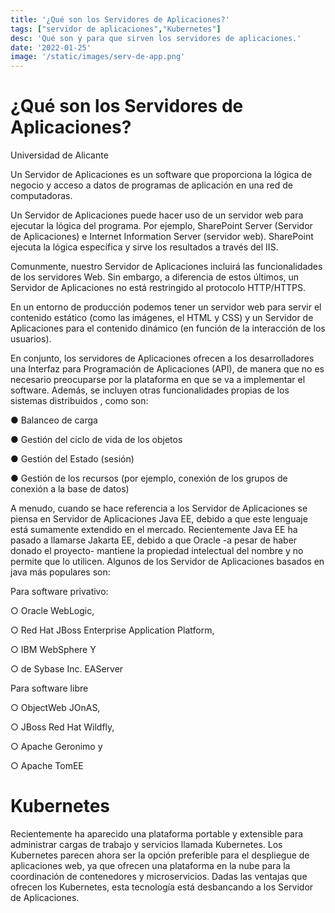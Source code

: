 ```yaml
---
title: '¿Qué son los Servidores de Aplicaciones?'
tags: ["servidor de aplicaciones","Kubernetes"]
desc: 'Qué son y para que sirven los servidores de aplicaciones.'
date: '2022-01-25'
image: '/static/images/serv-de-app.png'
---
```

# ¿Qué son los Servidores de Aplicaciones?

Universidad de Alicante

Un Servidor de Aplicaciones es un software que proporciona la lógica de negocio y acceso a datos de programas de aplicación en una red de computadoras.

Un Servidor de Aplicaciones puede hacer uso de un servidor web para ejecutar la lógica del programa. Por ejemplo, SharePoint Server (Servidor de Aplicaciones) e Internet Information Server (servidor web). SharePoint ejecuta la lógica específica y sirve los resultados a través del IIS.

Comunmente, nuestro Servidor de Aplicaciones incluirá las funcionalidades de los servidores Web. Sin embargo, a diferencia de estos últimos, un Servidor de Aplicaciones no está restringido al protocolo HTTP/HTTPS.

En un entorno de producción podemos tener un servidor web para servir el contenido estático (como las imágenes, el HTML y CSS) y un Servidor de Aplicaciones para el contenido dinámico (en función de la interacción de los usuarios).

En conjunto, los servidores de Aplicaciones ofrecen a los desarrolladores una Interfaz para Programación de Aplicaciones (API), de manera que no es necesario preocuparse por la plataforma en que se va a implementar el software. Además, se incluyen otras funcionalidades propias de los sistemas distribuidos , como son:

●	Balanceo de carga

●	Gestión del ciclo de vida de los objetos

●	Gestión del Estado (sesión)

●	Gestión de los recursos (por ejemplo, conexión de los grupos de conexión a la base de datos)


A menudo, cuando se hace referencia a los Servidor de Aplicaciones se piensa en Servidor de Aplicaciones Java EE, debido a que este lenguaje está sumamente extendido en el mercado.
Recientemente Java EE ha pasado a llamarse Jakarta EE, debido a que Oracle -a pesar de haber donado el proyecto- mantiene la propiedad intelectual del nombre y no permite que lo utilicen.
Algunos de los Servidor de Aplicaciones basados en java más populares son:

Para software privativo:

○	Oracle WebLogic,

○	Red Hat JBoss Enterprise Application Platform,

○	IBM WebSphere Y

○	de Sybase Inc. EAServer

Para software libre

○	ObjectWeb JOnAS,

○	JBoss Red Hat Wildfly,

○	Apache Geronimo y

○	Apache TomEE

# Kubernetes

Recientemente ha aparecido una plataforma portable y extensible para administrar cargas de trabajo y servicios llamada Kubernetes. Los Kubernetes parecen ahora ser la opción preferible para el despliegue de aplicaciones web, ya que ofrecen una plataforma en la nube para la coordinación de contenedores y microservicios. Dadas las ventajas que ofrecen los Kubernetes, esta tecnología está desbancando a los Servidor de Aplicaciones.


